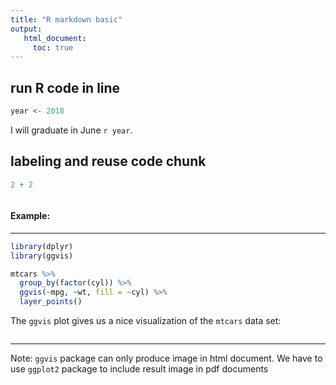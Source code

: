 ```yaml
---
title: "R markdown basic"
output: 
   html_document:
     toc: true
---
```


## run R code in line
```r
year <- 2018
```

I will graduate in June `r year`.

## labeling and reuse code chunk
```r
2 + 2
```

```r
```

#### Example:

***
```r
library(dplyr)
library(ggvis)
```

```r
mtcars %>%
  group_by(factor(cyl)) %>%
  ggvis(~mpg, ~wt, fill = ~cyl) %>%
  layer_points()
```
The `ggvis` plot gives us a nice visualization of the `mtcars` data set:

```r
```

***

Note: `ggvis` package can only produce image in html document. We have to use `ggplot2` package to include result image in pdf documents